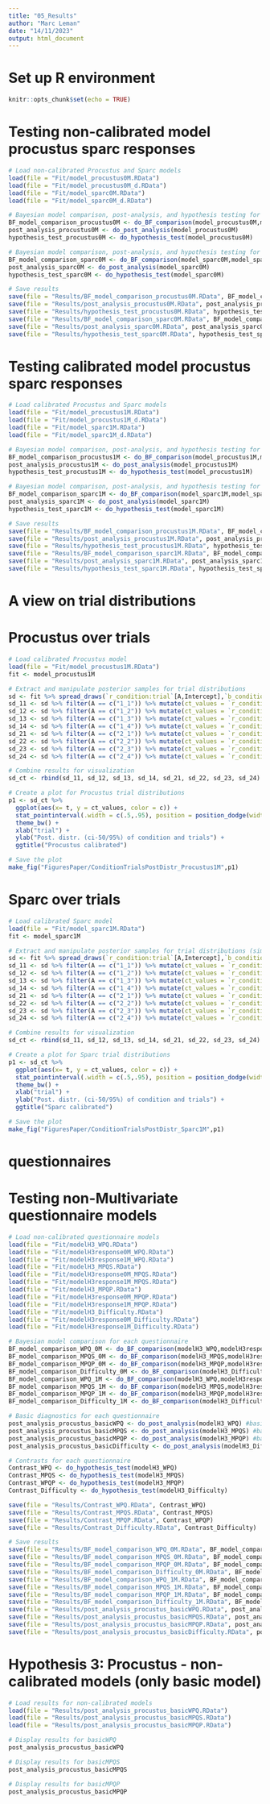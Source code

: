 ```yaml
---
title: "05_Results"
author: "Marc Leman"
date: "14/11/2023"
output: html_document
---
```


# Set up R environment
```r
knitr::opts_chunk$set(echo = TRUE)
```

# Testing non-calibrated model procustus sparc responses
```r
# Load non-calibrated Procustus and Sparc models
load(file = "Fit/model_procustus0M.RData")
load(file = "Fit/model_procustus0M_d.RData")
load(file = "Fit/model_sparc0M.RData")
load(file = "Fit/model_sparc0M_d.RData")

# Bayesian model comparison, post-analysis, and hypothesis testing for Procustus
BF_model_comparison_procustus0M <- do_BF_comparison(model_procustus0M,model_procustus0M_d)
post_analysis_procustus0M <- do_post_analysis(model_procustus0M)
hypothesis_test_procustus0M <- do_hypothesis_test(model_procustus0M)

# Bayesian model comparison, post-analysis, and hypothesis testing for Sparc
BF_model_comparison_sparc0M <- do_BF_comparison(model_sparc0M,model_sparc0M_d)
post_analysis_sparc0M <- do_post_analysis(model_sparc0M)
hypothesis_test_sparc0M <- do_hypothesis_test(model_sparc0M)

# Save results
save(file = "Results/BF_model_comparison_procustus0M.RData", BF_model_comparison_procustus0M)
save(file = "Results/post_analysis_procustus0M.RData", post_analysis_procustus0M)
save(file = "Results/hypothesis_test_procustus0M.RData", hypothesis_test_procustus0M)
save(file = "Results/BF_model_comparison_sparc0M.RData", BF_model_comparison_sparc0M)
save(file = "Results/post_analysis_sparc0M.RData", post_analysis_sparc0M)
save(file = "Results/hypothesis_test_sparc0M.RData", hypothesis_test_sparc0M)
```

# Testing calibrated model procustus sparc responses
```r
# Load calibrated Procustus and Sparc models
load(file = "Fit/model_procustus1M.RData")
load(file = "Fit/model_procustus1M_d.RData")
load(file = "Fit/model_sparc1M.RData")
load(file = "Fit/model_sparc1M_d.RData")

# Bayesian model comparison, post-analysis, and hypothesis testing for Procustus
BF_model_comparison_procustus1M <- do_BF_comparison(model_procustus1M,model_procustus1M_d)
post_analysis_procustus1M <- do_post_analysis(model_procustus1M)
hypothesis_test_procustus1M <- do_hypothesis_test(model_procustus1M)

# Bayesian model comparison, post-analysis, and hypothesis testing for Sparc
BF_model_comparison_sparc1M <- do_BF_comparison(model_sparc1M,model_sparc1M_d) 
post_analysis_sparc1M <- do_post_analysis(model_sparc1M)
hypothesis_test_sparc1M <- do_hypothesis_test(model_sparc1M)

# Save results
save(file = "Results/BF_model_comparison_procustus1M.RData", BF_model_comparison_procustus1M)
save(file = "Results/post_analysis_procustus1M.RData", post_analysis_procustus1M)
save(file = "Results/hypothesis_test_procustus1M.RData", hypothesis_test_procustus1M)
save(file = "Results/BF_model_comparison_sparc1M.RData", BF_model_comparison_sparc1M) 
save(file = "Results/post_analysis_sparc1M.RData", post_analysis_sparc1M)
save(file = "Results/hypothesis_test_sparc1M.RData", hypothesis_test_sparc1M)
```

# A view on trial distributions
# Procustus over trials
```r
# Load calibrated Procustus model
load(file = "Fit/model_procustus1M.RData")
fit <- model_procustus1M

# Extract and manipulate posterior samples for trial distributions
sd <- fit %>% spread_draws(`r_condition:trial`[A,Intercept],`b_condition1`,`b_condition2`) 
sd_11 <- sd %>% filter(A == c("1_1")) %>% mutate(ct_values = `r_condition:trial` + `b_condition1`, ct_names = "1_1", c = "1", t = "1" )
sd_12 <- sd %>% filter(A == c("1_2")) %>% mutate(ct_values = `r_condition:trial` + `b_condition1`, ct_names = "1_2", c = "1", t = "2" )
sd_13 <- sd %>% filter(A == c("1_3")) %>% mutate(ct_values = `r_condition:trial` + `b_condition1`, ct_names = "1_3", c = "1", t = "3" )
sd_14 <- sd %>% filter(A == c("1_4")) %>% mutate(ct_values = `r_condition:trial` + `b_condition1`, ct_names = "1_4", c = "1", t = "4" )
sd_21 <- sd %>% filter(A == c("2_1")) %>% mutate(ct_values = `r_condition:trial` + `b_condition2`, ct_names = "2_1", c = "2", t = "1" )
sd_22 <- sd %>% filter(A == c("2_2")) %>% mutate(ct_values = `r_condition:trial` + `b_condition2`, ct_names = "2_2", c = "2", t = "2" )
sd_23 <- sd %>% filter(A == c("2_3")) %>% mutate(ct_values = `r_condition:trial` + `b_condition2`, ct_names = "2_3", c = "2", t = "3" )
sd_24 <- sd %>% filter(A == c("2_4")) %>% mutate(ct_values = `r_condition:trial` + `b_condition2`, ct_names = "2_4", c = "2", t = "4" )

# Combine results for visualization
sd_ct <- rbind(sd_11, sd_12, sd_13, sd_14, sd_21, sd_22, sd_23, sd_24)

# Create a plot for Procustus trial distributions
p1 <- sd_ct %>% 
  ggplot(aes(x= t, y = ct_values, color = c)) + 
  stat_pointinterval(.width = c(.5,.95), position = position_dodge(width = 0.2)) +
  theme_bw() +
  xlab("trial") +
  ylab("Post. distr. (ci-50/95%) of condition and trials") +
  ggtitle("Procustus calibrated")

# Save the plot
make_fig("FiguresPaper/ConditionTrialsPostDistr_Procustus1M",p1)

```

# Sparc over trials
```r
# Load calibrated Sparc model
load(file = "Fit/model_sparc1M.RData")
fit <- model_sparc1M

# Extract and manipulate posterior samples for trial distributions (similar to Procustus)
sd <- fit %>% spread_draws(`r_condition:trial`[A,Intercept],`b_condition1`,`b_condition2`) 
sd_11 <- sd %>% filter(A == c("1_1")) %>% mutate(ct_values = `r_condition:trial` + `b_condition1`, ct_names = "1_1", c = "1", t = "1" )
sd_12 <- sd %>% filter(A == c("1_2")) %>% mutate(ct_values = `r_condition:trial` + `b_condition1`, ct_names = "1_2", c = "1", t = "2" )
sd_13 <- sd %>% filter(A == c("1_3")) %>% mutate(ct_values = `r_condition:trial` + `b_condition1`, ct_names = "1_3", c = "1", t = "3" )
sd_14 <- sd %>% filter(A == c("1_4")) %>% mutate(ct_values = `r_condition:trial` + `b_condition1`, ct_names = "1_4", c = "1", t = "4" )
sd_21 <- sd %>% filter(A == c("2_1")) %>% mutate(ct_values = `r_condition:trial` + `b_condition2`, ct_names = "2_1", c = "2", t = "1" )
sd_22 <- sd %>% filter(A == c("2_2")) %>% mutate(ct_values = `r_condition:trial` + `b_condition2`, ct_names = "2_2", c = "2", t = "2" )
sd_23 <- sd %>% filter(A == c("2_3")) %>% mutate(ct_values = `r_condition:trial` + `b_condition2`, ct_names = "2_3", c = "2", t = "3" )
sd_24 <- sd %>% filter(A == c("2_4")) %>% mutate(ct_values = `r_condition:trial` + `b_condition2`, ct_names = "2_4", c = "2", t = "4" )

# Combine results for visualization
sd_ct <- rbind(sd_11, sd_12, sd_13, sd_14, sd_21, sd_22, sd_23, sd_24)

# Create a plot for Sparc trial distributions
p1 <- sd_ct %>% 
  ggplot(aes(x= t, y = ct_values, color = c)) + 
  stat_pointinterval(.width = c(.5,.95), position = position_dodge(width = 0.2)) +
  theme_bw() +
  xlab("trial") +
  ylab("Post. distr. (ci-50/95%) of condition and trials") +
  ggtitle("Sparc calibrated")

# Save the plot
make_fig("FiguresPaper/ConditionTrialsPostDistr_Sparc1M",p1)

```

# questionnaires
# Testing non-Multivariate questionnaire models
```r
# Load non-calibrated questionnaire models
load(file = "Fit/modelH3_WPQ.RData")
load(file = "Fit/modelH3response0M_WPQ.RData")
load(file = "Fit/modelH3response1M_WPQ.RData")
load(file = "Fit/modelH3_MPQS.RData")
load(file = "Fit/modelH3response0M_MPQS.RData")
load(file = "Fit/modelH3response1M_MPQS.RData")
load(file = "Fit/modelH3_MPQP.RData")
load(file = "Fit/modelH3response0M_MPQP.RData")
load(file = "Fit/modelH3response1M_MPQP.RData")
load(file = "Fit/modelH3_Difficulty.RData")
load(file = "Fit/modelH3response0M_Difficulty.RData")
load(file = "Fit/modelH3response1M_Difficulty.RData")

# Bayesian model comparison for each questionnaire
BF_model_comparison_WPQ_0M <- do_BF_comparison(modelH3_WPQ,modelH3response0M_WPQ)
BF_model_comparison_MPQS_0M <- do_BF_comparison(modelH3_MPQS,modelH3response0M_MPQS)
BF_model_comparison_MPQP_0M <- do_BF_comparison(modelH3_MPQP,modelH3response0M_MPQP)
BF_model_comparison_Difficulty_0M <- do_BF_comparison(modelH3_Difficulty,modelH3response0M_Difficulty)
BF_model_comparison_WPQ_1M <- do_BF_comparison(modelH3_WPQ,modelH3response1M_WPQ)
BF_model_comparison_MPQS_1M <- do_BF_comparison(modelH3_MPQS,modelH3response1M_MPQS)
BF_model_comparison_MPQP_1M <- do_BF_comparison(modelH3_MPQP,modelH3response1M_MPQP)
BF_model_comparison_Difficulty_1M <- do_BF_comparison(modelH3_Difficulty,modelH3response1M_Difficulty)

# Basic diagnostics for each questionnaire
post_analysis_procustus_basicWPQ <- do_post_analysis(modelH3_WPQ) #basic model
post_analysis_procustus_basicMPQS <- do_post_analysis(modelH3_MPQS) #basic model
post_analysis_procustus_basicMPQP <- do_post_analysis(modelH3_MPQP) #basic model
post_analysis_procustus_basicDifficulty <- do_post_analysis(modelH3_Difficulty) #basic model

# Contrasts for each questionnaire
Contrast_WPQ <- do_hypothesis_test(modelH3_WPQ) 
Contrast_MPQS <- do_hypothesis_test(modelH3_MPQS)
Contrast_WPQP <- do_hypothesis_test(modelH3_MPQP)
Contrast_Difficulty <- do_hypothesis_test(modelH3_Difficulty)

save(file = "Results/Contrast_WPQ.RData", Contrast_WPQ)
save(file = "Results/Contrast_MPQS.RData", Contrast_MPQS)
save(file = "Results/Contrast_MPQP.RData", Contrast_WPQP)
save(file = "Results/Contrast_Difficulty.RData", Contrast_Difficulty)

# Save results
save(file = "Results/BF_model_comparison_WPQ_0M.RData", BF_model_comparison_WPQ_0M)
save(file = "Results/BF_model_comparison_MPQS_0M.RData", BF_model_comparison_MPQS_0M)
save(file = "Results/BF_model_comparison_MPQP_0M.RData", BF_model_comparison_MPQP_0M)
save(file = "Results/BF_model_comparison_Difficulty_0M.RData", BF_model_comparison_Difficulty_0M)
save(file = "Results/BF_model_comparison_WPQ_1M.RData", BF_model_comparison_WPQ_1M)
save(file = "Results/BF_model_comparison_MPQS_1M.RData", BF_model_comparison_MPQS_1M)
save(file = "Results/BF_model_comparison_MPQP_1M.RData", BF_model_comparison_MPQP_1M)
save(file = "Results/BF_model_comparison_Difficulty_1M.RData", BF_model_comparison_Difficulty_1M)
save(file = "Results/post_analysis_procustus_basicWPQ.RData", post_analysis_procustus_basicWPQ)
save(file = "Results/post_analysis_procustus_basicMPQS.RData", post_analysis_procustus_basicMPQS)
save(file = "Results/post_analysis_procustus_basicMPQP.RData", post_analysis_procustus_basicMPQP)
save(file = "Results/post_analysis_procustus_basicDifficulty.RData", post_analysis_procustus_basicDifficulty)
```

# Hypothesis 3: Procustus - non-calibrated models (only basic model)
```r
# Load results for non-calibrated models
load(file = "Results/post_analysis_procustus_basicWPQ.RData")
load(file = "Results/post_analysis_procustus_basicMPQS.RData")
load(file = "Results/post_analysis_procustus_basicMPQP.RData")

# Display results for basicWPQ
post_analysis_procustus_basicWPQ

# Display results for basicMPQS
post_analysis_procustus_basicMPQS

# Display results for basicMPQP
post_analysis_procustus_basicMPQP
```
